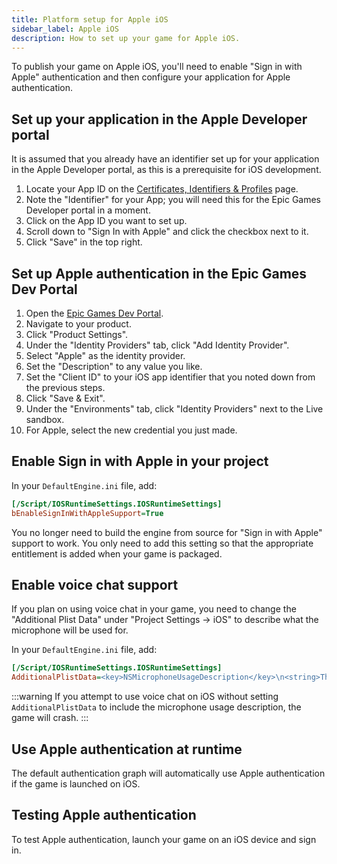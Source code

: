 ```yaml
---
title: Platform setup for Apple iOS
sidebar_label: Apple iOS
description: How to set up your game for Apple iOS.
---
```


To publish your game on Apple iOS, you'll need to enable "Sign in with Apple" authentication and then configure your application for Apple authentication.

## Set up your application in the Apple Developer portal

It is assumed that you already have an identifier set up for your application in the Apple Developer portal, as this is a prerequisite for iOS development.

1. Locate your App ID on the [Certificates, Identifiers & Profiles](https://developer.apple.com/account/resources/identifiers/list) page.
2. Note the "Identifier" for your App; you will need this for the Epic Games Developer portal in a moment.
3. Click on the App ID you want to set up.
4. Scroll down to "Sign In with Apple" and click the checkbox next to it.
5. Click "Save" in the top right.

## Set up Apple authentication in the Epic Games Dev Portal

1. Open the [Epic Games Dev Portal](https://dev.epicgames.com/).
2. Navigate to your product.
3. Click "Product Settings".
4. Under the "Identity Providers" tab, click "Add Identity Provider".
5. Select "Apple" as the identity provider.
6. Set the "Description" to any value you like.
7. Set the "Client ID" to your iOS app identifier that you noted down from the previous steps.
8. Click "Save & Exit".
9. Under the "Environments" tab, click "Identity Providers" next to the Live sandbox.
10. For Apple, select the new credential you just made.

## Enable Sign in with Apple in your project

In your `DefaultEngine.ini` file, add:

```ini
[/Script/IOSRuntimeSettings.IOSRuntimeSettings]
bEnableSignInWithAppleSupport=True
```

You no longer need to build the engine from source for "Sign in with Apple" support to work. You only need to add this setting so that the appropriate entitlement is added when your game is packaged.

## Enable voice chat support

If you plan on using voice chat in your game, you need to change the "Additional Plist Data" under "Project Settings -> iOS" to describe what the microphone will be used for.

In your `DefaultEngine.ini` file, add:

```ini
[/Script/IOSRuntimeSettings.IOSRuntimeSettings]
AdditionalPlistData=<key>NSMicrophoneUsageDescription</key>\n<string>The microphone is used for in-game voice chat.</string>\n
```

:::warning
If you attempt to use voice chat on iOS without setting `AdditionalPlistData` to include the microphone usage description, the game will crash.
:::

## Use Apple authentication at runtime

The default authentication graph will automatically use Apple authentication if the game is launched on iOS.

## Testing Apple authentication

To test Apple authentication, launch your game on an iOS device and sign in.
